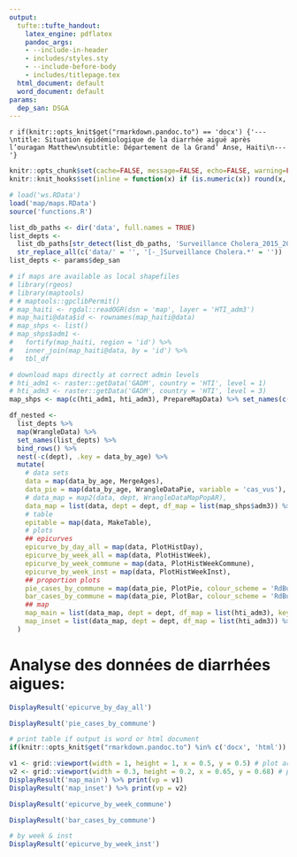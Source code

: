 ```yaml
---
output:
  tufte::tufte_handout:
    latex_engine: pdflatex
    pandoc_args:
    - --include-in-header
    - includes/styles.sty
    - --include-before-body
    - includes/titlepage.tex
  html_document: default
  word_document: default
params:
  dep_san: DSGA
---
```


`r if(knitr::opts_knit$get("rmarkdown.pandoc.to") == 'docx') {'---\ntitle: Situation épidémiologique de la diarrhée aiguë après l’ouragan Matthew\nsubtitle: Département de la Grand’ Anse, Haiti\n---'}`

```r
knitr::opts_chunk$set(cache=FALSE, message=FALSE, echo=FALSE, warning=FALSE, results='asis')
knitr::knit_hooks$set(inline = function(x) if (is.numeric(x)) round(x, 1) )

# load('ws.RData')
load('map/maps.RData')
source('functions.R')

list_db_paths <- dir('data', full.names = TRUE)
list_depts <-
  list_db_paths[str_detect(list_db_paths, 'Surveillance Cholera_2015_2016')] %>%
  str_replace_all(c('data/' = '', '[-_]Surveillance Cholera.*' = ''))
list_depts <- params$dep_san

# if maps are available as local shapefiles
# library(rgeos)
# library(maptools)
# # maptools::gpclibPermit()
# map_haiti <- rgdal::readOGR(dsn = 'map', layer = 'HTI_adm3')
# map_haiti@data$id <- rownames(map_haiti@data)
# map_shps <- list()
# map_shps$adm1 <-
#   fortify(map_haiti, region = 'id') %>%
#   inner_join(map_haiti@data, by = 'id') %>%
#   tbl_df

# download maps directly at correct admin levels
# hti_adm1 <- raster::getData('GADM', country = 'HTI', level = 1)
# hti_adm3 <- raster::getData('GADM', country = 'HTI', level = 3)
map_shps <- map(c(hti_adm1, hti_adm3), PrepareMapData) %>% set_names(c('adm1', 'adm3'))

df_nested <-
  list_depts %>% 
  map(WrangleData) %>% 
  set_names(list_depts) %>% 
  bind_rows() %>% 
  nest(-c(dept), .key = data_by_age) %>%
  mutate(
    # data sets
    data = map(data_by_age, MergeAges),
    data_pie = map(data_by_age, WrangleDataPie, variable = 'cas_vus'),
    # data_map = map2(data, dept, WrangleDataMapPopAR),
    data_map = list(data, dept = dept, df_map = list(map_shps$adm3)) %>% pmap(WrangleDataMapPopAR),
    # table
    epitable = map(data, MakeTable),
    # plots
    ## epicurves
    epicurve_by_day_all = map(data, PlotHistDay),
    epicurve_by_week_all = map(data, PlotHistWeek),
    epicurve_by_week_commune = map(data, PlotHistWeekCommune),
    epicurve_by_week_inst = map(data, PlotHistWeekInst),
    ## proportion plots
    pie_cases_by_commune = map(data_pie, PlotPie, colour_scheme = 'RdBu', key = 'commune'),
    bar_cases_by_commune = map(data_pie, PlotBar, colour_scheme = 'RdBu', facet_var = 'commune'),
    ## map
    map_main = list(data_map, dept = dept, df_map = list(hti_adm3), key = 'ar') %>% pmap(MakeMapMain),
    map_inset = list(data_map, dept = dept, df_map = list(hti_adm3)) %>% pmap(MakeMapInset)
  )
```

# Analyse des données de diarrhées aigues:

```r
DisplayResult('epicurve_by_day_all')
```

```r
DisplayResult('pie_cases_by_commune')
```

\clearpage

\begin{fullwidth}
\makeatletter\setlength\hsize{\@tufte@fullwidth}\setlength\linewidth{\@tufte@fullwidth}\let\caption\@tufte@orig@caption\makeatother
\footnotesize
```r
if(nrow(DisplayResult('epitable'))>1) {rws <- seq(1, nrow(DisplayResult('epitable')) - 1, by = 2)}

DisplayResult('epitable') %>% 
  xtable::xtable(
    caption = paste0("Répartition des cas de diarrhées aigues par CTC/UTC, ", DisplayResult('data')$date %>% min %>% format('%d %b %Y'), " - ", DisplayResult('data')$date %>% max %>% format('%d %b %Y'), " Grand’Anse (données partielles)."), 
    digits = 0, label = "tab_overview", align = 'lllrrrr'
  ) %>% 
  print(booktabs = TRUE, caption.placement = "top", add.to.row = list(pos = as.list(rws), command = rep("\\rowcolor{whoblue!15}", length(rws))), include.rownames = FALSE, comment = FALSE, tabular.environment = 'longtable', floating = FALSE)
```
\end{fullwidth}


```r
# print table if output is word or html document
if(knitr::opts_knit$get("rmarkdown.pandoc.to") %in% c('docx', 'html')) knitr::kable(DisplayResult('epitable'))
```

\newpage

```r
v1 <- grid::viewport(width = 1, height = 1, x = 0.5, y = 0.5) # plot area for the main map
v2 <- grid::viewport(width = 0.3, height = 0.2, x = 0.65, y = 0.68) # plot area for the inset map
DisplayResult('map_main') %>% print(vp = v1)
DisplayResult('map_inset') %>% print(vp = v2)
```

\newpage

```r
DisplayResult('epicurve_by_week_commune')
```

\newpage

```r
DisplayResult('bar_cases_by_commune')
```

\newpage

```r
# by week & inst
DisplayResult('epicurve_by_week_inst')
```

